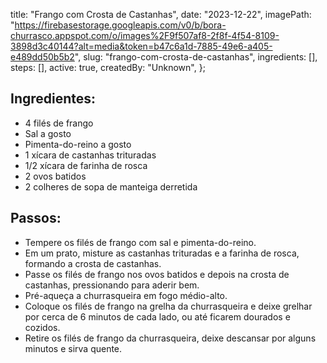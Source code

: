   title: "Frango com Crosta de Castanhas",
  date: "2023-12-22",
  imagePath: "https://firebasestorage.googleapis.com/v0/b/bora-churrasco.appspot.com/o/images%2F9f507af8-2f8f-4f54-8109-3898d3c40144?alt=media&token=b47c6a1d-7885-49e6-a405-e489dd50b5b2",
  slug: "frango-com-crosta-de-castanhas",
  ingredients: [],
  steps: [],
  active: true,
  createdBy: "Unknown",
};

## Ingredientes:

* 4 filés de frango
* Sal a gosto
* Pimenta-do-reino a gosto
* 1 xícara de castanhas trituradas
* 1/2 xícara de farinha de rosca
* 2 ovos batidos
* 2 colheres de sopa de manteiga derretida

## Passos:

* Tempere os filés de frango com sal e pimenta-do-reino.
* Em um prato, misture as castanhas trituradas e a farinha de rosca, formando a crosta de castanhas.
* Passe os filés de frango nos ovos batidos e depois na crosta de castanhas, pressionando para aderir bem.
* Pré-aqueça a churrasqueira em fogo médio-alto.
* Coloque os filés de frango na grelha da churrasqueira e deixe grelhar por cerca de 6 minutos de cada lado, ou até ficarem dourados e cozidos.
* Retire os filés de frango da churrasqueira, deixe descansar por alguns minutos e sirva quente.
